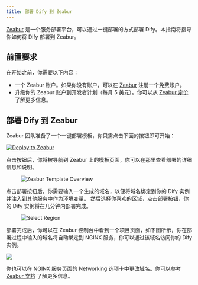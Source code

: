 ```yaml
---
title: 部署 Dify 到 Zeabur
---
```



[Zeabur](https://zeabur.com) 是一个服务部署平台，可以通过一键部署的方式部署 Dify。本指南将指导你如何将 Dify 部署到 Zeabur。

## 前置要求

在开始之前，你需要以下内容：

- 一个 Zeabur 账户。如果你没有账户，可以在 [Zeabur](https://zeabur.com/) 注册一个免费账户。
- 升级你的 Zeabur 账户到开发者计划（每月 5 美元）。你可以从 [Zeabur 定价](https://zeabur.com/pricing) 了解更多信息。

## 部署 Dify 到 Zeabur

Zeabur 团队准备了一个一键部署模板，你只需点击下面的按钮即可开始：

[![Deploy to Zeabur](https://zeabur.com/button.svg)](https://zeabur.com/1D4DOW)

点击按钮后，你将被导航到 Zeabur 上的模板页面，你可以在那里查看部署的详细信息和说明。

<figure><img src="https://assets-docs.dify.ai/dify-enterprise-mintlify/zh_CN/getting-started/install-self-hosted/fc58c921d332857fb644d4c869162bb5.jpeg" alt="Zeabur Template Overview"><figcaption></figcaption></figure>

点击部署按钮后，你需要输入一个生成的域名，以便将域名绑定到你的 Dify 实例并注入到其他服务中作为环境变量。
然后选择你喜欢的区域，点击部署按钮，你的 Dify 实例将在几分钟内部署完成。

<figure><img src="https://assets-docs.dify.ai/dify-enterprise-mintlify/zh_CN/getting-started/install-self-hosted/43cdd302ca243f2a1d2475a857cc1e66.png" alt="Select Region"><figcaption></figcaption></figure>

部署完成后，你可以在 Zeabur 控制台中看到一个项目页面，如下图所示，你在部署过程中输入的域名将自动绑定到 NGINX 服务，你可以通过该域名访问你的 Dify 实例。

![](https://assets-docs.dify.ai/dify-enterprise-mintlify/zh_CN/getting-started/install-self-hosted/7aa82d91ab9e798245b9df18221637b2.png)

你也可以在 NGINX 服务页面的 Networking 选项卡中更改域名。你可以参考 [Zeabur 文档](https://zeabur.com/docs/deploy/domain-binding) 了解更多信息。